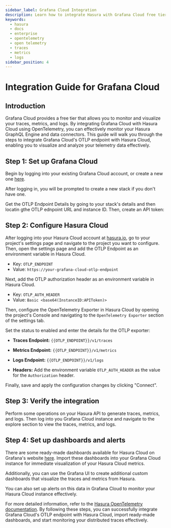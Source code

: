 ```yaml
---
sidebar_label: Grafana Cloud Integration
description: Learn how to integrate Hasura with Grafana Cloud free tier using OpenTelemetry
keywords:
  - hasura
  - docs
  - enterprise
  - opentelemetry
  - open telemetry
  - traces
  - metrics
  - logs
sidebar_position: 4
---
```



# Integration Guide for Grafana Cloud

## Introduction

Grafana Cloud provides a free tier that allows you to monitor and visualize your traces, metrics, and logs. By
integrating Grafana Cloud with Hasura Cloud using OpenTelemetry, you can effectively monitor your Hasura GraphQL Engine
and data connectors. This guide will walk you through the steps to integrate Grafana Cloud's OTLP endpoint with Hasura
Cloud, enabling you to visualize and analyze your telemetry data effectively.

## Step 1: Set up Grafana Cloud

Begin by logging into your existing Grafana Cloud account, or create a new one
[here](https://grafana.com/auth/sign-up/create-user).

<Thumbnail src="/img/observability/hge_otlp_integration_grafana_1.png" alt="Grafana Cloud Login" width="1400px" />

After logging in, you will be prompted to create a new stack if you don't have one.

<Thumbnail
  src="/img/observability/hge_otlp_integration_grafana_2.png"
  alt="Create a New Stack in Grafana Cloud"
  width="1400px"
/>

Get the OTLP Endpoint Details by going to your stack's details and then locatin gthe OTLP ednpoint URL and instance ID.
Then, create an API token:

<Thumbnail src="/img/observability/hge_otlp_integration_grafana_3.png" alt="OTLP Endpoint Details" width="1400px" />

## Step 2: Configure Hasura Cloud

After logging into your Hasura Cloud account at [hasura.io](https://cloud.hasura.io/), go to your project's settings
page and navigate to the project you want to configure. Then, open the settings page and add the OTLP Endpoint as an
environment variable in Hasura Cloud.

- Key: `OTLP_ENDPOINT`
- Value: `https://your-grafana-cloud-otlp-endpoint`

<Thumbnail
  src="/img/observability/hge_otlp_integration_grafana_4.png"
  alt="Add Environment Variable for OTLP Endpoint"
  width="1400px"
/>

Next, add the OTLP authorization header as an environment variable in Hasura Cloud.

- Key: `OTLP_AUTH_HEADER`
- Value: `Basic <base64(InstanceID:APIToken)>`

<Thumbnail
  src="/img/observability/hge_otlp_integration_grafana_5.png"
  alt="Add Environment Variable for OTLP Authorization Header"
  width="1400px"
/>

Then, configure the OpenTelemetry Exporter in Hasura Cloud by opening the project's Console and navigating to the
`OpenTelemetry Exporter` section of the settings tab.

Set the status to enabled and enter the details for the OTLP exporter:

- **Traces Endpoint:** `{{OTLP_ENDPOINT}}/v1/traces`
- **Metrics Endpoint:** `{{OTLP_ENDPOINT}}/v1/metrics`
- **Logs Endpoint:** `{{OTLP_ENDPOINT}}/v1/logs`
- **Headers:** Add the environment variable `OTLP_AUTH_HEADER` as the value for the `Authorization` header.

  <Thumbnail
    src="/img/observability/hge_otlp_integration_grafana_6.png"
    alt="OpenTelemetry Configuration"
    width="1400px"
  />

Finally, save and apply the configuration changes by clicking "Connect".

## Step 3: Verify the integration

Perform some operations on your Hasura API to generate traces, metrics, and logs. Then log into you Grafana Cloud
instance and navigate to the explore section to view the traces, metrics, and logs.

<Thumbnail src="/img/observability/hge_otlp_integration_grafana_7.png" alt="Grafana Cloud Logs" width="1400px" />

## Step 4: Set up dashboards and alerts

There are some ready-made dashboards available for Hasura Cloud on Grafana's website
[here](https://grafana.com/grafana/dashboards/?search=hasura). Import these dashboards into your Grafana Cloud instance
for immediate visualization of your Hasura Cloud metrics.

Additionally, you can use the Grafana UI to create additional custom dashboards that visualize the traces and metrics
from Hasura.

You can also set up alerts on this data in Grafana Cloud to monitor your Hasura Cloud instance effectively.

For more detailed information, refer to the
[Hasura OpenTelemetry documentation](/observability/opentelemetry/graphql-engine.mdx). By following these steps, you can
successfully integrate Grafana Cloud's OTLP endpoint with Hasura Cloud, import ready-made dashboards, and start
monitoring your distributed traces effectively.
